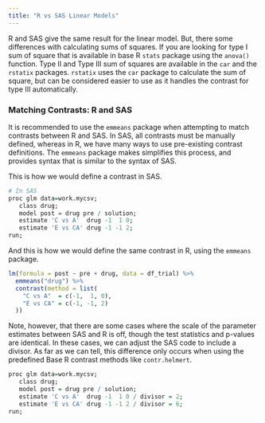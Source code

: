 ```yaml
---
title: "R vs SAS Linear Models"
---
```


R and SAS give the same result for the linear model. But, there some differences with calculating sums of squares. If you are looking for type I sum of square that is available in base R `stats` package using the `anova()` function. Type II and Type III sum of squares are available in the `car` and the `rstatix` packages. `rstatix` uses the `car` package to calculate the sum of square, but can be considered easier to use as it handles the contrast for type III automatically.

### Matching Contrasts: R and SAS {.unnumbered}

It is recommended to use the `emmeans` package when attempting to match contrasts between R and SAS. In SAS, all contrasts must be manually defined, whereas in R, we have many ways to use pre-existing contrast definitions. The `emmeans` package makes simplifies this process, and provides syntax that is similar to the syntax of SAS.

This is how we would define a contrast in SAS.

```r
# In SAS
proc glm data=work.mycsv;
   class drug;
   model post = drug pre / solution;
   estimate 'C vs A'  drug -1  1 0;
   estimate 'E vs CA' drug -1 -1 2;
run;
```

And this is how we would define the same contrast in R, using the `emmeans` package.

```r
lm(formula = post ~ pre + drug, data = df_trial) %>% 
  emmeans("drug") %>% 
  contrast(method = list(
    "C vs A"  = c(-1,  1, 0),
    "E vs CA" = c(-1, -1, 2)
  ))
```

Note, however, that there are some cases where the scale of the parameter estimates between SAS and R is off, though the test statistics and p-values are identical. In these cases, we can adjust the SAS code to include a divisor. As far as we can tell, this difference only occurs when using the predefined Base R contrast methods like `contr.helmert`.

```r
proc glm data=work.mycsv;
   class drug;
   model post = drug pre / solution;
   estimate 'C vs A'  drug -1  1 0 / divisor = 2;
   estimate 'E vs CA' drug -1 -1 2 / divisor = 6;
run;
```
